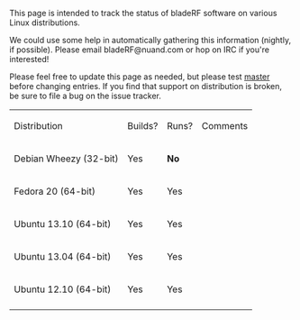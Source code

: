 This page is intended to track the status of bladeRF software on various Linux distributions.

We could use some help in automatically gathering this information (nightly, if possible). Please email bladeRF@nuand.com or hop on IRC if you're interested!

Please feel free to update this page as needed, but please test [https://github.com/nuand/bladerf/tree/master master] before changing entries.  If you find that support on distribution is broken, be sure to file a bug on the issue tracker. 

{| class="wikitable"
| Distribution
| Builds?
| Runs?
| Comments
|-
| Debian Wheezy (32-bit)
| Yes
| '''No'''
|
|-
| Fedora 20 (64-bit)
| Yes
| Yes
|
|-
| Ubuntu 13.10 (64-bit)
| Yes
| Yes
|
|-
| Ubuntu 13.04 (64-bit)
| Yes
| Yes
|
|-
| Ubuntu 12.10 (64-bit)
| Yes
| Yes
|
|-
|}
